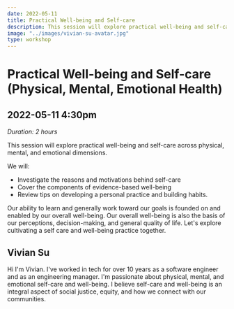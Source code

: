 ```yaml
---
date: 2022-05-11
title: Practical Well-being and Self-care
description: This session will explore practical well-being and self-care across physical, mental, and emotional dimensions. It will investigate the reasons and motivations behind self-care, cover the components of evidence-based well-being, and review tips on developing a personal practice and building habits. The workshop facilitator has no special credentials and is just a fellow tech industry worker and human who happens to be passionate about self-care and well-being.
image: "../images/vivian-su-avatar.jpg"
type: workshop
---
```


# Practical Well-being and Self-care (Physical, Mental, Emotional Health)

## 2022-05-11 4:30pm

_Duration: 2 hours_

<!--
- [Add to Google Calendar]()
- [Add to Microsoft Calendar]()
-->

This session will explore practical well-being and self-care across physical, mental, and emotional dimensions.

We will:

- Investigate the reasons and motivations behind self-care
- Cover the components of evidence-based well-being
- Review tips on developing a personal practice and building habits.

Our ability to learn and generally work toward our goals is founded on and enabled by our overall well-being. Our overall well-being is also the basis of our perceptions, decision-making, and general quality of life. Let's explore cultivating a self care and well-being practice together.

## Vivian Su

Hi I'm Vivian. I've worked in tech for over 10 years as a software engineer and as an engineering manager. I'm passionate about physical, mental, and emotional self-care and well-being. I believe self-care and well-being is an integral aspect of social justice, equity, and how we connect with our communities.

